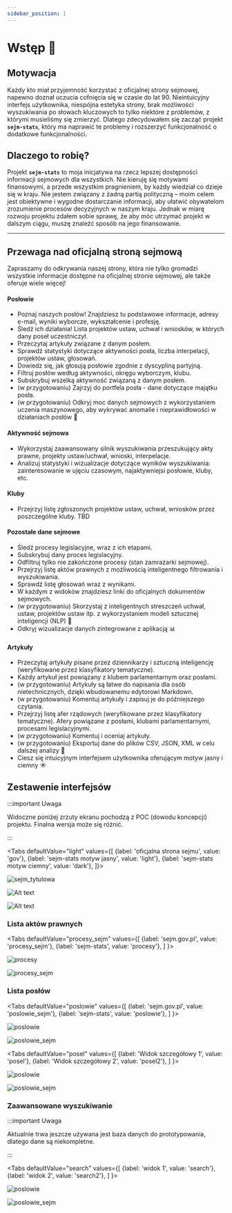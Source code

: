 ```yaml
---
sidebar_position: 1
---
```



# Wstęp 🚀


## Motywacja

Każdy kto miał przyjemność korzystać z oficjalnej strony sejmowej, napewno doznał uczucia cofnięcia się w czasie do lat 90. Nieintuicyjny interfejs użytkownika, niespójna estetyka strony, brak możliwości wyszukiwania po słowach kluczowych to tylko niektóre z problemów, z którymi musieliśmy się zmierzyć.
Dlatego zdecydowałem się zacząć projekt **`sejm-stats`**, który ma naprawić te problemy i rozszerzyć funkcjonalność o dodatkowe funkcjonalności.


## Dlaczego to robię?

Projekt **`sejm-stats`** to moja inicjatywa na rzecz lepszej dostępności informacji sejmowych dla wszystkich. Nie kieruję się motywami finansowymi, a przede wszystkim pragnieniem, by każdy wiedział co dzieje się w kraju. Nie jestem związany z żadną partią polityczną – moim celem jest obiektywne i wygodne dostarczanie informacji, aby ułatwić obywatelom zrozumienie procesów decyzyjnych w naszym kraju. Jednak w miarę rozwoju projektu zdałem sobie sprawę, że aby móc utrzymać projekt w dalszym ciągu, muszę znaleźć sposób na jego finansowanie. 



---

## Przewaga nad oficjalną stroną sejmową

Zapraszamy do odkrywania naszej strony, która nie tylko gromadzi wszystkie informacje dostępne na oficjalnej stronie sejmowej, ale także oferuje wiele więcej!

#### Posłowie
- Poznaj naszych posłów! Znajdziesz tu podstawowe informacje, adresy e-mail, wyniki wyborcze, wykształcenie i profesję.
- Śledź ich działania! Lista projektów ustaw, uchwał i wniosków, w których dany poseł uczestniczył.
- Przeczytaj artykuły związane z danym posłem.
- Sprawdź statystyki dotyczące aktywności posła, liczba interpelacji, projektów ustaw, głosowań.
- Dowiedz się, jak głosują posłowie zgodnie z dyscypliną partyjną.
- Filtruj posłów według aktywności, okręgu wyborczym, klubu.
- Subskrybuj wszelką aktywność związaną z danym posłem.
- (w przygotowaniu) Zajrzyj do portfela posła - dane dotyczące majątku posła.
- (w przygotowaniu) Odkryj moc danych sejmowych z wykorzystaniem uczenia maszynowego, aby wykrywać anomalie i nieprawidłowości w działaniach posłów 🤖

#### Aktywność sejmowa
- Wykorzystaj zaawansowany silnik wyszukiwania przeszukujący akty prawne, projekty ustaw/uchwał, wnioski, interpelacje.
- Analizuj statystyki i wizualizacje dotyczące wyników wyszukiwania: zainteresowanie w ujęciu czasowym, najaktywniejsi posłowie, kluby, etc.

#### Kluby
- Przejrzyj listę zgłoszonych projektów ustaw, uchwał, wniosków przez poszczególne kluby. TBD

#### Pozostałe dane sejmowe
- Śledź procesy legislacyjne, wraz z ich etapami.
- Subskrybuj dany proces legislacyjny.
- Odfiltruj tylko nie zakończone procesy (stan zamrażarki sejmowej).
- Przejrzyj listę aktów prawnych z możliwością inteligentnego filtrowania i wyszukiwania.
- Sprawdź listę głosowań wraz z wynikami.
- W każdym z widoków znajdziesz linki do oficjalnych dokumentów sejmowych.
- (w przygotowaniu) Skorzystaj z inteligentnych streszczeń uchwał, ustaw, projektów ustaw itp. z wykorzystaniem modeli sztucznej inteligencji (NLP) 📝
- Odkryj wizualizacje danych zintegrowane z aplikacją 📊

#### Artykuły

- Przeczytaj artykuły pisane przez dziennikarzy i sztuczną inteligencję (weryfikowane przez klasyfikatory tematyczne).
- Każdy artykuł jest powiązany z klubem parlamentarnym oraz posłami.
- (w przygotowaniu) Artykuły są łatwe do napisania dla osób nietechnicznych, dzięki wbudowanemu edytorowi Markdown.
- (w przygotowaniu) Komentuj artykuły i zapisuj je do późniejszego czytania.
- Przejrzyj listę afer rządowych (weryfikowane przez klasyfikatory tematyczne). Afery powiązane z posłami, klubami parlamentarnymi, procesami legislacyjnymi.
- (w przygotowaniu) Komentuj i oceniaj artykuły.
- (w przygotowaniu) Eksportuj dane do plików CSV, JSON, XML  w celu dalszej analizy 📁
- Ciesz się intuicyjnym interfejsem użytkownika oferującym motyw jasny i ciemny ☀️


## Zestawenie interfejsów

:::important Uwaga

Widoczne poniżej zrzuty ekranu pochodzą z POC (dowodu koncepcji) projektu. Finalna wersja może się różnić.

:::

<Tabs
    defaultValue="light"
    values={[
        {label: 'oficjalna strona sejmu', value: 'gov'},
        {label: 'sejm-stats motyw jasny', value: 'light'},
        {label: 'sejm-stats motyw ciemny', value: 'dark'},
    ]}>

<TabItem value="gov">

![sejm_tytulowa](img/sejm_tytulowa.png)    

</TabItem>

<TabItem value="light">

![Alt text](img/light_mode.png)

</TabItem>

<TabItem value="dark">

![Alt text](img/dark_mode.png)

</TabItem>

</Tabs>

### Lista aktów prawnych

<Tabs
    defaultValue="procesy_sejm"
    values={[
        {label: 'sejm.gov.pl', value: 'procesy_sejm'},
        {label: 'sejm-stats', value: 'procesy'},
    ]
}>

<TabItem value="procesy">

![procesy](img/procesy.png)

</TabItem>

<TabItem value="procesy_sejm">

![procesy_sejm](img/procesy_sejm.png)

</TabItem>



</Tabs>

### Lista posłów

<Tabs
    defaultValue="poslowie"
    values={[
        {label: 'sejm.gov.pl', value: 'poslowie_sejm'},
        {label: 'sejm-stats', value: 'poslowie'},
    ]
}>

<TabItem value="poslowie">

![poslowie](img/poslowie.png)

</TabItem>

<TabItem value="poslowie_sejm">

![poslowie_sejm](img/poslowie_sejm.png)

</TabItem>



</Tabs>


<Tabs
    defaultValue="posel"
    values={[
        {label: 'Widok szczegółowy 1', value: 'posel'},
        {label: 'Widok szczegółowy 2', value: 'posel2'},
    ]
}>

<TabItem value="posel">

![poslowie](img/posel.png)

</TabItem>

<TabItem value="posel2">

![poslowie_sejm](img/posel2.png)

</TabItem>



</Tabs>

### Zaawansowane wyszukiwanie

:::important Uwaga

Aktualnie trwa jeszcze używana jest baza danych do prototypowania, dlatego dane są niekompletne.

:::

<Tabs
    defaultValue="search"
    values={[
        {label: 'widok 1', value: 'search'},
        {label: 'widok 2', value: 'search2'},
    ]
}>



<TabItem value="search">

![poslowie](img/search.png)

</TabItem>

<TabItem value="search2">

![poslowie_sejm](img/search2.png)

</TabItem>

</Tabs>

